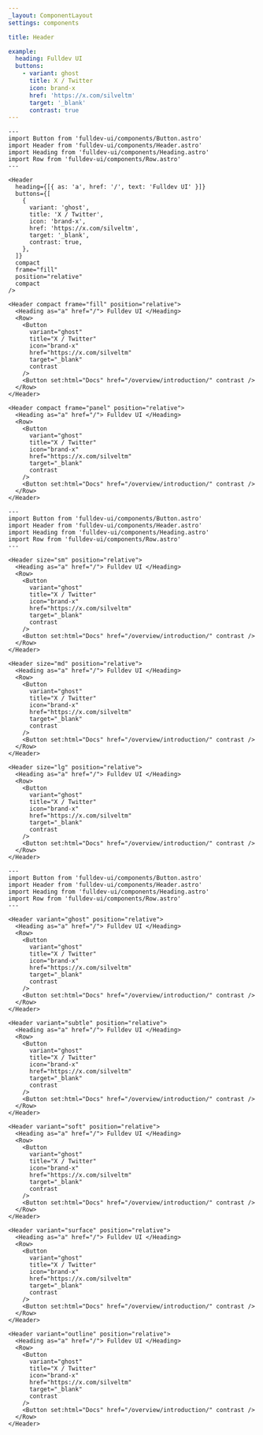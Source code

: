 ```yaml
---
_layout: ComponentLayout
settings: components

title: Header

example:
  heading: Fulldev UI
  buttons:
    - variant: ghost
      title: X / Twitter
      icon: brand-x
      href: 'https://x.com/silveltm'
      target: '_blank'
      contrast: true
---
```


```astro live
---
import Button from 'fulldev-ui/components/Button.astro'
import Header from 'fulldev-ui/components/Header.astro'
import Heading from 'fulldev-ui/components/Heading.astro'
import Row from 'fulldev-ui/components/Row.astro'
---

<Header
  heading={[{ as: 'a', href: '/', text: 'Fulldev UI' }]}
  buttons={[
    {
      variant: 'ghost',
      title: 'X / Twitter',
      icon: 'brand-x',
      href: 'https://x.com/silveltm',
      target: '_blank',
      contrast: true,
    },
  ]}
  compact
  frame="fill"
  position="relative"
  compact
/>

<Header compact frame="fill" position="relative">
  <Heading as="a" href="/"> Fulldev UI </Heading>
  <Row>
    <Button
      variant="ghost"
      title="X / Twitter"
      icon="brand-x"
      href="https://x.com/silveltm"
      target="_blank"
      contrast
    />
    <Button set:html="Docs" href="/overview/introduction/" contrast />
  </Row>
</Header>

<Header compact frame="panel" position="relative">
  <Heading as="a" href="/"> Fulldev UI </Heading>
  <Row>
    <Button
      variant="ghost"
      title="X / Twitter"
      icon="brand-x"
      href="https://x.com/silveltm"
      target="_blank"
      contrast
    />
    <Button set:html="Docs" href="/overview/introduction/" contrast />
  </Row>
</Header>
```

```astro live
---
import Button from 'fulldev-ui/components/Button.astro'
import Header from 'fulldev-ui/components/Header.astro'
import Heading from 'fulldev-ui/components/Heading.astro'
import Row from 'fulldev-ui/components/Row.astro'
---

<Header size="sm" position="relative">
  <Heading as="a" href="/"> Fulldev UI </Heading>
  <Row>
    <Button
      variant="ghost"
      title="X / Twitter"
      icon="brand-x"
      href="https://x.com/silveltm"
      target="_blank"
      contrast
    />
    <Button set:html="Docs" href="/overview/introduction/" contrast />
  </Row>
</Header>

<Header size="md" position="relative">
  <Heading as="a" href="/"> Fulldev UI </Heading>
  <Row>
    <Button
      variant="ghost"
      title="X / Twitter"
      icon="brand-x"
      href="https://x.com/silveltm"
      target="_blank"
      contrast
    />
    <Button set:html="Docs" href="/overview/introduction/" contrast />
  </Row>
</Header>

<Header size="lg" position="relative">
  <Heading as="a" href="/"> Fulldev UI </Heading>
  <Row>
    <Button
      variant="ghost"
      title="X / Twitter"
      icon="brand-x"
      href="https://x.com/silveltm"
      target="_blank"
      contrast
    />
    <Button set:html="Docs" href="/overview/introduction/" contrast />
  </Row>
</Header>
```

```astro live
---
import Button from 'fulldev-ui/components/Button.astro'
import Header from 'fulldev-ui/components/Header.astro'
import Heading from 'fulldev-ui/components/Heading.astro'
import Row from 'fulldev-ui/components/Row.astro'
---

<Header variant="ghost" position="relative">
  <Heading as="a" href="/"> Fulldev UI </Heading>
  <Row>
    <Button
      variant="ghost"
      title="X / Twitter"
      icon="brand-x"
      href="https://x.com/silveltm"
      target="_blank"
      contrast
    />
    <Button set:html="Docs" href="/overview/introduction/" contrast />
  </Row>
</Header>

<Header variant="subtle" position="relative">
  <Heading as="a" href="/"> Fulldev UI </Heading>
  <Row>
    <Button
      variant="ghost"
      title="X / Twitter"
      icon="brand-x"
      href="https://x.com/silveltm"
      target="_blank"
      contrast
    />
    <Button set:html="Docs" href="/overview/introduction/" contrast />
  </Row>
</Header>

<Header variant="soft" position="relative">
  <Heading as="a" href="/"> Fulldev UI </Heading>
  <Row>
    <Button
      variant="ghost"
      title="X / Twitter"
      icon="brand-x"
      href="https://x.com/silveltm"
      target="_blank"
      contrast
    />
    <Button set:html="Docs" href="/overview/introduction/" contrast />
  </Row>
</Header>

<Header variant="surface" position="relative">
  <Heading as="a" href="/"> Fulldev UI </Heading>
  <Row>
    <Button
      variant="ghost"
      title="X / Twitter"
      icon="brand-x"
      href="https://x.com/silveltm"
      target="_blank"
      contrast
    />
    <Button set:html="Docs" href="/overview/introduction/" contrast />
  </Row>
</Header>

<Header variant="outline" position="relative">
  <Heading as="a" href="/"> Fulldev UI </Heading>
  <Row>
    <Button
      variant="ghost"
      title="X / Twitter"
      icon="brand-x"
      href="https://x.com/silveltm"
      target="_blank"
      contrast
    />
    <Button set:html="Docs" href="/overview/introduction/" contrast />
  </Row>
</Header>
```
